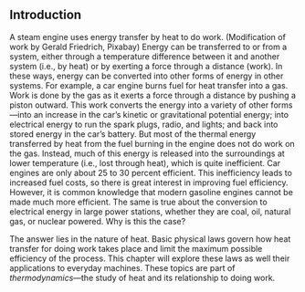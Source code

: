 ## Introduction

<caption>A steam engine uses energy transfer by heat to do work. (Modification of work by Gerald Friedrich, Pixabay)</caption>
Energy can be transferred to or from a system, either through a temperature difference between it and another system (i.e., by heat) or by exerting a force through a distance (work). In these ways, energy can be converted into other forms of energy in other systems. For example, a car engine burns fuel for heat transfer into a gas. Work is done by the gas as it exerts a force through a distance by pushing a piston outward. This work converts the energy into a variety of other forms—into an increase in the car’s kinetic or gravitational potential energy; into electrical energy to run the spark plugs, radio, and lights; and back into stored energy in the car’s battery. But most of the thermal energy transferred by heat from the fuel burning in the engine does not do work on the gas. Instead, much of this energy is released into the surroundings at lower temperature (i.e., lost through heat), which is quite inefficient. Car engines are only about 25 to 30 percent efficient. This inefficiency leads to increased fuel costs, so there is great interest in improving fuel efficiency. However, it is common knowledge that modern gasoline engines cannot be made much more efficient. The same is true about the conversion to electrical energy in large power stations, whether they are coal, oil, natural gas, or nuclear powered. Why is this the case?

The answer lies in the nature of heat. Basic physical laws govern how heat transfer for doing work takes place and limit the maximum possible efficiency of the process. This chapter will explore these laws as well their applications to everyday machines. These topics are part of *thermodynamics*—the study of heat and its relationship to doing work.

